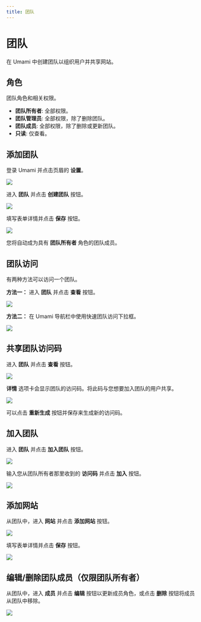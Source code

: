 ```yaml
---
title: 团队
---
```


# 团队

在 Umami 中创建团队以组织用户并共享网站。

## 角色

团队角色和相关权限。

- **团队所有者**: 全部权限。
- **团队管理员**: 全部权限，除了删除团队。
- **团队成员**: 全部权限，除了删除或更新团队。
- **只读**: 仅查看。

## 添加团队

登录 Umami 并点击页眉的 **设置**。

<img src="/images/v2/navbar-settings.png" />

进入 **团队** 并点击 **创建团队** 按钮。

<img src="/images/v2/team-add.png" />

填写表单详情并点击 **保存** 按钮。

<img src="/images/v2/team-add-form.png" />

您将自动成为具有 **团队所有者** 角色的团队成员。

## 团队访问

有两种方法可以访问一个团队。

**方法一：** 进入 **团队** 并点击 **查看** 按钮。

<img src="/images/v2/team-view.png" />

**方法二：** 在 Umami 导航栏中使用快速团队访问下拉框。

<img src="/images/v2/team-quick-access.png" />

## 共享团队访问码

进入 **团队** 并点击 **查看** 按钮。

<img src="/images/v2/team-view.png" />

**详情** 选项卡会显示团队的访问码。将此码与您想要加入团队的用户共享。

<img src="/images/v2/team-details.png" />

可以点击 **重新生成** 按钮并保存来生成新的访问码。

## 加入团队

进入 **团队** 并点击 **加入团队** 按钮。

<img src="/images/v2/team-add.png" />

输入您从团队所有者那里收到的 **访问码** 并点击 **加入** 按钮。

<img src="/images/v2/team-join-form.png" />

## 添加网站

从团队中，进入 **网站** 并点击 **添加网站** 按钮。

<img src="/images/v2/team-website.png" />

填写表单详情并点击 **保存** 按钮。

<img src="/images/v2/website-add-form.png" />

## 编辑/删除团队成员（仅限团队所有者）

从团队中，进入 **成员** 并点击 **编辑** 按钮以更新成员角色，或点击 **删除** 按钮将成员从团队中移除。

<img src="/images/v2/team-member-edit.png" />
